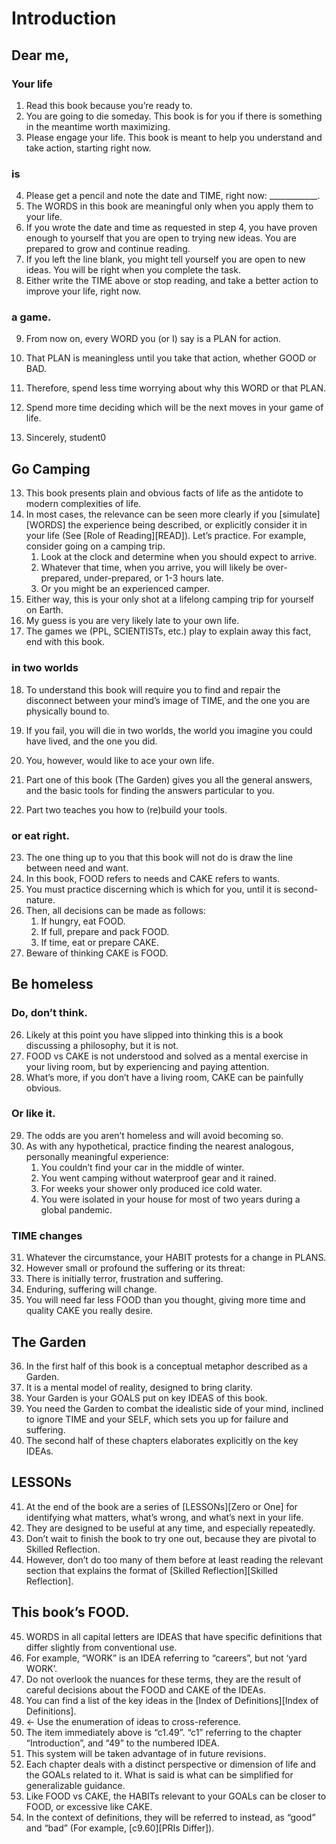 
# Introduction


## Dear me,  

### Your life 
1.	Read this book because you're ready to.
2.	You are going to die someday. This book is for you if there is something in the 
meantime worth maximizing.
3.	Please engage your life. 
This book is meant to help you understand and take action, starting right now.

### is  
4.	Please get a pencil and note the date and TIME, right now: ____________. 
5.	The WORDS in this book are meaningful only when you apply them to your life.
6.	If you wrote the date and time as requested in step 4, you have proven enough to yourself that you are open to trying 
new ideas. You are prepared to grow and continue reading.
7.	If you left the line blank, you might tell yourself you are open to new ideas. You 
will be right when you complete the task. 
8.	Either write the TIME above or stop reading, and take a better action to improve 
your life, right now.

### a game.
9.	From now on, every WORD you (or I) say is a PLAN for action.
10. That PLAN is meaningless until you take that action, whether GOOD or BAD. 
11.	Therefore, spend less time worrying about why this WORD or that PLAN.
12. Spend more time deciding which will be the next moves in your game of life. 

13. Sincerely, student0


## Go Camping  

13.	This book presents plain and obvious facts of life as the antidote to modern complexities of life.
14.	In  most cases, the relevance can be seen more clearly if you [simulate][WORDS] the experience being described, or explicitly consider it in your life (See [Role of Reading][READ]). Let's practice. For example, consider going on a camping trip. 
    1. Look at the clock and determine when you should expect to arrive. 
    2. Whatever that time, when you arrive, you will likely be over- prepared, under-prepared, or 1-3 hours late.
    3. Or you might be an experienced camper.
15. Either way, this is your only shot at a lifelong camping trip for yourself on Earth. 
16. My guess is you are very likely late to your own life. 
17. The games we (PPL, SCIENTISTs, etc.) play to explain away this fact, end with this book.

### in two worlds
18.	To understand this book will require you to find and repair the disconnect between your mind's image of TIME, and the one you are physically bound to. 
19.	If you fail, you will die in two worlds, the world you imagine you could have 
lived, and the one you did. 

20. You, however, would like to ace your own life.
21. Part one of this book (The Garden) gives you all the general answers, and the basic tools for finding the answers particular to you.
22. Part two teaches you how to (re)build your tools.

### or eat right.
23. The one thing up to you that this book will not do is draw the line between need and want.
22.	In this book, FOOD refers to needs and CAKE refers to wants.
23. You must practice discerning which is which for you, until it is second-nature.
24. Then, all decisions can be made as follows: 
    1. If hungry, eat FOOD.
    2. If full, prepare and pack FOOD.
    3. If time, eat or prepare CAKE.
25. Beware of thinking CAKE is FOOD.

## Be homeless  

### Do, don't think. 
26.	Likely at this point you have slipped into thinking this is a book discussing a philosophy, but it is not. 
27. FOOD vs CAKE is not understood and solved as a mental exercise in your living room, but by experiencing and paying attention. 
28. What's more, if you don't have a living room, CAKE can be painfully obvious.

### Or like it.
29.	The odds are you aren't homeless and will avoid becoming so.
30. As with any hypothetical, practice finding the nearest analogous, personally meaningful experience: 
    1. You couldn't find your car in the middle of winter. 
    2. You went camping without waterproof gear and it rained. 
    3. For weeks your shower only produced ice cold water.
    4. You were isolated in your house for most of two years during a global pandemic. 

### TIME changes 
31.	Whatever the circumstance, your HABIT protests for a change in PLANS.
32.	However small or profound the suffering or its threat:
33. There is initially terror, frustration and suffering. 
34. Enduring, suffering will change.
35. You will need far less FOOD than you thought, giving more time and quality CAKE you really desire.


## The Garden
36.	In the first half of this book is a conceptual metaphor described as a Garden. 
37.	It is a mental model of reality, designed to bring clarity. 
38.	Your Garden is your GOALS put on key IDEAS of this book.
39.	You need the Garden to combat the idealistic side of your mind, inclined to ignore TIME and your SELF, which sets you up for failure and suffering.
40.	The second half of these chapters elaborates explicitly on the key IDEAs.

## LESSONs
41. At the end of the book are a series of [LESSONs][Zero or One] for identifying what matters, what's wrong, and what's next in your life.
42. They are designed to be useful at any time, and especially repeatedly.
43. Don't wait to finish the book to try one out, because they are pivotal to Skilled Reflection.
44. However, don't do too many of them before at least reading the relevant section that explains the format of [Skilled Reflection][Skilled Reflection].

## This book's FOOD.  

45.	WORDS in all capital letters are IDEAS that have specific definitions that differ 
slightly from conventional use. 
46.	For example, "WORK" is an IDEA referring to "careers", but not 'yard WORK'. 
47.	Do not overlook the nuances for these terms, they are the result of careful decisions about the FOOD and CAKE of the IDEAs.
48. You can find a list of the key ideas in the [Index of Definitions][Index of Definitions]. 
49.	<- Use the enumeration of ideas to cross-reference.
50. The item immediately above is "c1.49". "c1" referring to the chapter "Introduction", and "49" to the numbered IDEA.
51.	This system will be taken advantage of in future revisions.
52. Each chapter deals with a distinct perspective or dimension of life and the GOALs related to it. What is said is what can be simplified for generalizable guidance. 
53. Like FOOD vs CAKE, the HABITs relevant to your GOALs can be closer to FOOD, or excessive like CAKE.
54. In the context of definitions, they will be referred to instead, as "good" and "bad" (For example, [c9.60][PRIs Differ]).
